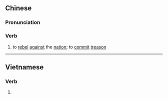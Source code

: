==Chinese==
{{zh-forms|s=反国}}

===Pronunciation===
{{zh-pron
|m=fǎnguó
|c=faan2 gwok3
|w=2fe koq
|cat=v
}}

===Verb===
{{zh-verb}}

# {{lb|zh|literary}} to [[rebel]] [[against]] the [[nation]]; to [[commit]] [[treason]]

----

==Vietnamese==
{{vi-hantutab}}

===Verb===
{{vi-hantu|pos=verb}}

# {{han tu form of|phản quốc|to [[betray]] one's country, to commit [[treason]]}}